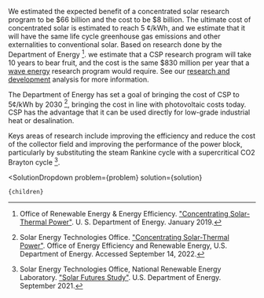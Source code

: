 

We estimated the expected benefit of a concentrated solar research program to be $66 billion and the cost to be $8 billion. The ultimate cost of concentrated solar is estimated to reach 5 ¢/kWh, and we estimate that it will have the same life cycle greenhouse gas emissions and other externalities to conventional solar. Based on research done by the Department of Energy [^"34"]. we estimate that a CSP research program will take 10 years to bear fruit, and the cost is the same $830 million per year that a [wave energy](http://urbancruiseship.org/solution/energy/mhk) research program would require. See our [research and development](http://urbancruiseship.org/solution/energy/rd) analysis for more information.

The Department of Energy has set a goal of bringing the cost of CSP to 5¢/kWh by 2030 [^"46"], bringing the cost in line with photovoltaic costs today. CSP has the advantage that it can be used directly for low-grade industrial heat or desalination.

Keys areas of research include improving the efficiency and reduce the cost of the collector field and improving the performance of the power block, particularly by substituting the steam Rankine cycle with a supercritical CO2 Brayton cycle [^"47"].

[^"34"]: Office of Renewable Energy & Energy Efficiency. ["Concentrating Solar-Thermal Power"](https://www.energy.gov/eere/solar/concentrating-solar-thermal-power). U. S. Department of Energy. January 2019.

[^"46"]: Solar Energy Technologies Office. ["Concentrating Solar-Thermal Power"](https://www.energy.gov/eere/solar/concentrating-solar-thermal-power). Office of Energy Efficiency and Renewable Energy, U.S. Department of Energy. Accessed September 14, 2022.

[^"47"]: Solar Energy Technologies Office, National Renewable Energy Laboratory. ["Solar Futures Study"](https://www.energy.gov/eere/solar/solar-futures-study). U.S. Department of Energy. September 2021.

  <SolutionDropdown 
    problem={problem} 
    solution={solution}
  >
    {children}
  </SolutionDropdown>
